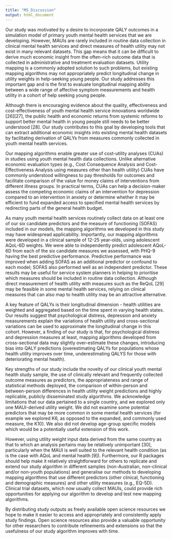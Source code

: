 ---
title: "MS_Discussion"
output: html_document
---

Our study was motivated by a desire to incorporate QALY outcomes in a simulation model of primary youth mental health services that we are developing. However, MAUIs are rarely included in routine data collection in clinical mental health services and direct measures of health utility may not exist in many relevant datasets. This gap means that it can be difficult to derive much economic insight from the often-rich outcome data that is collected in administrative and treatment evaluation datasets. Utility mapping is a commonly adopted solution to such problems, but existing mapping algorithms may not appropriately predict longitudinal change in utility weights in help-seeking young people. Our study addresses this important gap and is the first to evaluate longitudinal mapping ability between a wide range of affective symptom measurements and health utility in a cohort of help seeking young people.

Although there is encouraging evidence about the quality, effectiveness and cost-effectiveness of youth mental health service innovations worldwide [26][27], the public health and economic returns from systemic reforms to support better mental health in young people still needs to be better understood [28]. Our study contributes to this goal by developing tools that can extract additional economic insights into existing mental health datasets by facilitating derivation of QALYs from measures commonly collected in youth mental health services.

Our mapping algorithms enable greater use of cost-utility analyses (CUAs) in studies using youth mental health data collections. Unlike alternative economic evaluation types (e.g., Cost Consequence Analysis and Cost-Effectiveness Analysis using measures other than health utility) CUAs have commonly understood willingness to pay thresholds for outcomes and facilitate comparison of the value for money claims of interventions from different illness groups. In practical terms, CUAs can help a decision-maker assess the competing economic claims of an intervention for depression compared to an intervention in anxiety or determine whether it may be efficient to fund expanded access to specified mental health services by redirecting parts of the general health budget.

As many youth mental health services routinely collect data on at least one of our six candidate predictors and the measure of functioning (SOFAS) included in our models, the mapping algorithms we developed in this study may have widespread applicability. Importantly, our mapping algorithms were developed in a clinical sample of 12-25 year-olds, using adolescent AQoL-6D weights. We were able to independently predict adolescent AQoL-6D from each of the six candidate measures we assessed, with PHQ-9 having the best predictive performance. Predictive performance was improved when adding SOFAS as an additional predictor or confound to each model; SOFAS also performed well as an independent predictor. These results may be useful for service system planners in helping to prioritise which measures should be included in routine data collection. Although direct measurement of health utility with measures such as the ReQoL [29] may be feasible in some mental health services, relying on clinical measures that can also map to health utility may be an attractive alternative.

A key feature of QALYs is their longitudinal dimension - health utilities are weighted and aggregated based on the time spent in varying health states. Our results suggest that psychological distress, depression and anxiety measurements explain the variations of health utility and cross-sectional variations can be used to approximate the longitudinal change in this cohort. However, a finding of our study is that, for psychological distress and depression measures at least, mapping algorithms developed from cross-sectional data may slightly over-estimate these changes, introducing bias into QALY predictions (overestimating QALYs for populations whose health utility improves over time, underestimating QALYS for those with deteriorating mental health). 

Key strengths of our study include the novelty of our clinical youth mental health study sample, the use of clinically relevant and frequently collected outcome measures as predictors, the appropriateness and range of statistical methods deployed, the comparison of within-person and between-person differences in health utility weight predictions and highly replicable, publicly disseminated study algorithms. We acknowledge limitations that our data pertained to a single country, and we explored only one MAUI-derived utility weight. We did not examine some potential predictors that may be more common in some mental health services (for example we explored K6, as opposed to the expanded, and commonly used measure, the K10). We also did not develop age-group specific models which would be a potentially useful extension of this work. 

However, using utility weight input data derived from the same country as that to which an analysis pertains may be relatively unimportant [30], particularly when the MAUI is well suited to the relevant health condition (as is the case with AQoL and mental health [9]). Furthermore, our R packages should help make it relatively straightforward for others to replicate and extend our study algorithm in different samples (non-Australian, non-clinical and/or non-youth populations) and generalise our methods to developing mapping algorithms that use different predictors (other clinical, functioning and demographic measures) and other utility measures (e.g., EQ-5D). Clinical trial datasets, which now usually collect MAUIs, could provide rich opportunities for applying our algorithm to develop and test new mapping algorithms.

By distributing study outputs as freely available open science resources we hope to make it easier to access and appropriately and consistently apply study findings. Open science resources also provide a valuable opportunity for other researchers to contribute refinements and extensions so that the usefulness of our study algorithm improves with time.


